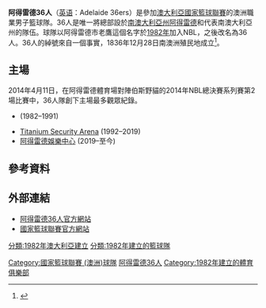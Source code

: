 {{Infobox basketball club
| name            = 阿得雷德36人<br />Adelaide 36ers
| current         = 2021–22 阿得雷德36人賽季
| logo            = 阿得雷德36人logo.svg
| league          = [[国家篮球联赛_(澳大利亚)|NBL]]
| founded         = {{Start date and age|1982}} 
| history         = '''阿得雷德市老鷹'''<br />1982<br />'''阿得雷德36人'''<br />1983–至今
| arena           = [[阿得雷德娛樂中心|阿得雷德娛樂中心]]
| location        = [[南澳州|南澳州]]軒馬士
| capacity        = 10,000
| colors          = 海軍藍、紅、金、白<br />{{color box|#000943}} {{color box|#ED1B2F}} {{color box|#A2A089}} {{color box|#FFFFFF}}
| ownership       = Grant Kelley
| ceo             = Nic Barbato
| gm              = Jeff Van Groningen
| coach           = [[C·J·布魯頓|C·J·布魯頓]]
| captain         = {{le|米奇·麥卡倫|Mitch McCarron}}
| championships   = '''4''' ([[1986_NBL賽季|1986]]、[[1998_NBL賽季|1998]]、[[1998–99_NBL賽季|1999]]、[[2001–02_NBL賽季|2002]])
| ret_nums        = '''4''' ([[達瑞爾·皮爾斯|4]]、[[布雷特·馬厄|5]]、[[阿爾·格林_(籃球運動員)|15]]、[[馬克·戴維斯_(basketball,_born_1960)|33]])
| website         = [https://www.adelaide36ers.com/ 36ers.com]
| h_body          = 000059
| h_pattern_b     = _201920_NBL-ADE.h
| h_shorts        = 000059
| h_pattern_s     = _201920_NBL-ADE.h
| a_body          = ffffff
| a_pattern_b     = _201920_NBL-ADE.a_01
| a_shorts        = ffffff
| a_pattern_s     = _201920_NBL-ADE.a
| 1_title         = [[National_Basketball_League_(Australia)#City_Round|City]]
| 1_body          = ffffff
| 1_pattern_b     = _201920_NBL-ADE.city
| 1_shorts        = ffffff
| 1_pattern_s     = _201920_NBL-ADE.city
}}

'''阿得雷德36人'''（[[英语|英语]]：Adelaide 36ers）是參加[[澳大利亞國家籃球聯賽|澳大利亞國家籃球聯賽]]的澳洲職業男子籃球隊。36人是唯一將總部設於[[南澳大利亞州|南澳大利亞州]][[阿得雷德|阿得雷德]]和代表南澳大利亞州的隊伍。球隊以阿得雷德市老鷹這個名字於[[1982年NBL賽季|1982年]]加入NBL，之後改名為36人。36人的綽號來自一個事實，1836年12月28日南澳洲殖民地成立<ref name=36ers_history>{{cite web | url=http://www.adelaide36ers.com/history | title=History | work=NBL.com.au | accessdate=15 September 2013 | deadurl=yes | archiveurl=https://web.archive.org/web/20130911235455/http://www.adelaide36ers.com/history | archivedate=2013-09-11}}</ref>。

==主場==
2014年4月11日，在阿得雷德體育場對陣伯斯野貓的2014年NBL總決賽系列賽第2場比賽中，36人隊創下主場最多觀眾紀錄。
* {{le|阿波羅體育場|Apollo Stadium}} (1982–1991)
* [[Titanium_Security_Arena|Titanium Security Arena]] (1992–2019)
* [[阿得雷德娛樂中心|阿得雷德娛樂中心]] (2019–至今)

== 參考資料 ==
{{reflist}}

== 外部連結 ==
* [https://www.adelaide36ers.com/ 阿得雷德36人官方網站] {{Wayback|url=http://www.adelaide36ers.com/ |date=20210517064127 }}
* [https://nbl.com.au/ 國家籃球聯賽官方網站] {{Wayback|url=http://www.nbl.com.au/ |date=20080511185059 }}

{{國家籃球聯賽 (澳洲)}}

[[Category:國家籃球聯賽_(澳洲)球隊|Category:國家籃球聯賽 (澳洲)球隊]]
[[Category:阿得雷德36人|]]
[[Category:1982年建立的體育俱樂部|Category:1982年建立的體育俱樂部]]
[[分類:1982年澳大利亞建立|分類:1982年澳大利亞建立]]
[[分類:1982年建立的籃球隊|分類:1982年建立的籃球隊]]